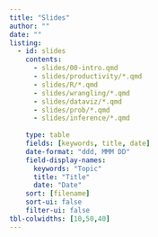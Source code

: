 ```yaml
---
title: "Slides"
author: ""
date: ""
listing:
  - id: slides
    contents:
      - slides/00-intro.qmd
      - slides/productivity/*.qmd
      - slides/R/*.qmd
      - slides/wrangling/*.qmd
      - slides/dataviz/*.qmd
      - slides/prob/*.qmd
      - slides/inference/*.qmd
      
    type: table
    fields: [keywords, title, date]
    date-format: "ddd, MMM DD"
    field-display-names:
      keywords: "Topic"
      title: "Title"
      date: "Date"
    sort: [filename]
    sort-ui: false
    filter-ui: false
tbl-colwidths: [10,50,40]
---
```


::: {#slides}
:::

<!-- 
      - slides/prob/*.qmd
      - slides/inference/*.qmd
      - slides/linear-models/*.qmd
      - slides/highdim/*.qmd
      - slides/ml/*.qmd
      - slides/other-topics/*.qmd -->

